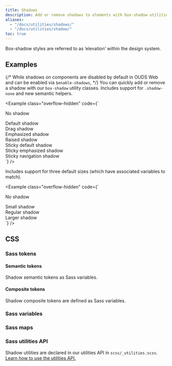 ```yaml
---
title: Shadows
description: Add or remove shadows to elements with box-shadow utilities.
aliases:
  - "/docs/utilities/shadows/"
  - "/docs/utilities/shadow/"
toc: true
---
```


<Callout type="info">
Box-shadow styles are referred to as ’elevation’ within the design system.
</Callout>

## Examples

{/* While shadows on components are disabled by default in OUDS Web and can be enabled via `$enable-shadows`, */}
You can quickly add or remove a shadow with our `box-shadow` utility classes. Includes support for `.shadow-none` and new semantic helpers.

<Example class="overflow-hidden" code={`<div class="shadow-none p-lg mb-4xl bg-secondary">No shadow</div>
  <div class="shadow-default p-lg mb-4xl bg-secondary">Default shadow</div>
  <div class="shadow-drag p-lg mb-4xl bg-secondary">Drag shadow</div>
  <div class="shadow-emphasized p-lg mb-4xl bg-secondary">Emphasized shadow</div>
  <div class="shadow-raised p-lg mb-4xl bg-secondary">Raised shadow</div>
  <div class="shadow-sticky-default p-lg mb-4xl bg-secondary">Sticky default shadow</div>
  <div class="shadow-sticky-emphasized p-lg mb-4xl bg-secondary">Sticky emphasized shadow</div>
  <div class="shadow-sticky-navigation-scrolled p-lg mb-4xl bg-secondary">Sticky navigation shadow</div>`} />

<BootstrapCompatibility>

Includes support for three default sizes (which have associated variables to match).

<Example class="overflow-hidden" code={`<div class="shadow-none p-3 mb-5 bg-body-tertiary">No shadow</div>
  <div class="shadow-sm p-3 mb-5 bg-body-tertiary">Small shadow</div>
  <div class="shadow p-3 mb-5 bg-body-tertiary">Regular shadow</div>
  <div class="shadow-lg p-3 mb-5 bg-body-tertiary">Larger shadow</div>`} />

</BootstrapCompatibility>

## CSS

### Sass tokens

#### Semantic tokens

Shadow semantic tokens as Sass variables.

<ScssDocs name="ouds-semantic-elevation" file="scss/tokens/_semantic.scss" />

#### Composite tokens

Shadow composite tokens are defined as Sass variables.

<ScssDocs name="ouds-composite-elevation" file="scss/tokens/_composite.scss" />

### Sass variables

<ScssDocs name="box-shadow-variables" file="scss/_variables.scss" />

### Sass maps

<ScssDocs name="ouds-maps-elevations" file="scss/_maps.scss" />

### Sass utilities API

Shadow utilities are declared in our utilities API in `scss/_utilities.scss`. [Learn how to use the utilities API.]([[docsref:/utilities/api#using-the-api]])

<ScssDocs name="utils-shadow-ouds" file="scss/_utilities.scss" />

<BootstrapCompatibility>

<ScssDocs name="utils-shadow" file="scss/_utilities.scss" />

</BootstrapCompatibility>
